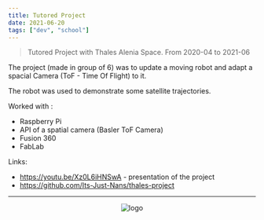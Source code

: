 ```yaml
---
title: Tutored Project
date: 2021-06-20
tags: ["dev", "school"]
---
```


> Tutored Project with Thales Alenia Space. From 2020-04 to 2021-06

The project (made in group of 6) was to update a moving robot and adapt a spacial Camera (ToF - Time Of Flight) to it.

The robot was used to demonstrate some satellite trajectories.

Worked with :

- Raspberry Pi
- API of a spatial camera (Basler ToF Camera)
- Fusion 360
- FabLab

Links:

- https://youtu.be/Xz0L6iHNSwA - presentation of the project
- https://github.com/Its-Just-Nans/thales-project


---



<div style="text-align: center">
    <Image src={logo} alt="logo" height={100}/>
</div>

